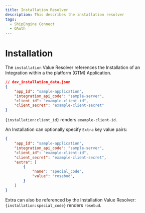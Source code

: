 ```yaml
---
title: Installation Resolver
description: This describes the installation resolver
tags:
  - ShipEngine Connect
  - OAuth
---
```


# Installation

The `installation` Value Resolver references the Installation of an Integration
within a the platform (GTM) Application.

```json
// dev_installation_data.json
{
    "app_Id": "sample-application",
    "integration_api_code": "sample-server",
    "client_id": "example-client-id",
    "client_secret": "example-client-secret"
}
```

`{installation:client_id}` renders `example-client-id`.

An Installation can optionally specify `Extra` key value pairs:

```json
{
    "app_Id": "sample-application",
    "integration_api_code": "sample-server",
    "client_id": "example-client-id",
    "client_secret": "example-client-secret",
    "extra": [
        { 
            "name": "special_code",
            "value": "rosebud",
        }
    ]
}
```

Extra can also be referenced by the Installation Value Resolver:
`{installation:special_code}` renders `rosebud`.


<Pager
  prev="../index.mdx" prevTitle="OAuth Configuration"
/>
